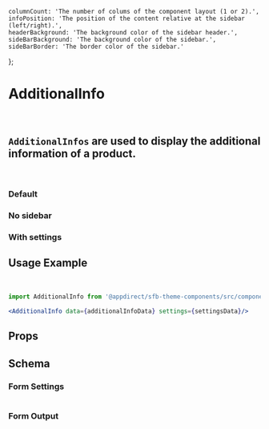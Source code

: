 
    columnCount: 'The number of colums of the component layout (1 or 2).',
    infoPosition: 'The position of the content relative at the sidebar (left/right).',
    headerBackground: 'The background color of the sidebar header.',
    sideBarBackground: 'The background color of the sidebar.',
    sideBarBorder: 'The border color of the sidebar.'
};

<Meta title="Components/Product Additional Info" component={AdditionalInfo} />

# AdditionalInfo
<br />

## `AdditionalInfos` are used to display the additional information of a product.
<br />

### Default
<Canvas>
    <Story name="Default">
        <AdditionalInfo data={additionalInfoMock} />
    </Story>
</Canvas>

### No sidebar
<Canvas>
    <Story name="No Sidebar">
        <AdditionalInfo data={noSidebarMock} />
    </Story>
</Canvas>

### With settings
<Canvas>
    <Story name="With Settings">
        <AdditionalInfo
            data={additionalInfoMock}
            settings={getKnobs(AdditionalInfo.schema().form)}
        />
    </Story>
</Canvas>


## Usage Example
<CollapsibleJsonSnippet
    summary="additionalInfoData"
    code={additionalInfoMock}
/>
<br />
<CollapsibleJsonSnippet
    summary="settingsData"
    code={getKnobs(AdditionalInfo.schema().form)}
/>

```jsx
import AdditionalInfo from '@appdirect/sfb-theme-components/src/components/product-additional-info/AdditionalInfo';

<AdditionalInfo data={additionalInfoData} settings={settingsData}/>
```

## Props
<ArgsTable of={AdditionalInfo} />

## Schema
### Form Settings
<table>
    <TableContentFromObject obj={additionalInfoSettings} />
</table>

### Form Output
<FormOutput code={AdditionalInfo.schema().form} />
